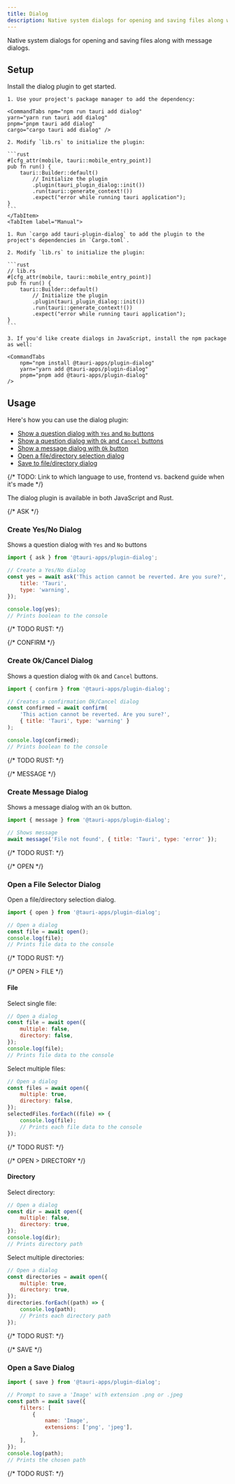 ```yaml
---
title: Dialog
description: Native system dialogs for opening and saving files along with message dialogs.
---
```



<PluginLinks plugin="dialog" />

Native system dialogs for opening and saving files along with message dialogs.

## Setup

Install the dialog plugin to get started.

<Tabs>
    <TabItem label="Automatic">

    1. Use your project's package manager to add the dependency:

    <CommandTabs npm="npm run tauri add dialog"
    yarn="yarn run tauri add dialog"
    pnpm="pnpm tauri add dialog"
    cargo="cargo tauri add dialog" />

    2. Modify `lib.rs` to initialize the plugin:

    ```rust
    #[cfg_attr(mobile, tauri::mobile_entry_point)]
    pub fn run() {
        tauri::Builder::default()
            // Initialize the plugin
            .plugin(tauri_plugin_dialog::init())
            .run(tauri::generate_context!())
            .expect("error while running tauri application");
    }
    ```
    </TabItem>
    <TabItem label="Manual">

    1. Run `cargo add tauri-plugin-dialog` to add the plugin to the project's dependencies in `Cargo.toml`.

    2. Modify `lib.rs` to initialize the plugin:

    ```rust
    // lib.rs
    #[cfg_attr(mobile, tauri::mobile_entry_point)]
    pub fn run() {
        tauri::Builder::default()
            // Initialize the plugin
            .plugin(tauri_plugin_dialog::init())
            .run(tauri::generate_context!())
            .expect("error while running tauri application");
    }
    ```

    3. If you'd like create dialogs in JavaScript, install the npm package as well:

    <CommandTabs
        npm="npm install @tauri-apps/plugin-dialog"
        yarn="yarn add @tauri-apps/plugin-dialog"
        pnpm="pnpm add @tauri-apps/plugin-dialog"
    />

</TabItem>
</Tabs>

## Usage

Here's how you can use the dialog plugin:

- [Show a question dialog with `Yes` and `No` buttons](#create-yesno-dialog)
- [Show a question dialog with `Ok` and `Cancel` buttons](#create-okcancel-dialog)
- [Show a message dialog with `Ok` button](#create-message-dialog)
- [Open a file/directory selection dialog](#open-a-file-selector-dialog)
- [Save to file/directory dialog](#open-a-save-dialog)

{/* TODO: Link to which language to use, frontend vs. backend guide when it's made */}

The dialog plugin is available in both JavaScript and Rust.

{/* ASK */}

### Create Yes/No Dialog

Shows a question dialog with `Yes` and `No` buttons

<Tabs>
<TabItem label="JavaScript">

```js
import { ask } from '@tauri-apps/plugin-dialog';

// Create a Yes/No dialog
const yes = await ask('This action cannot be reverted. Are you sure?', {
	title: 'Tauri',
	type: 'warning',
});

console.log(yes);
// Prints boolean to the console
```

</TabItem>
<TabItem label="Rust">

<Stub />
{/* TODO RUST: */}

</TabItem>
</Tabs>

{/* CONFIRM */}

### Create Ok/Cancel Dialog

Shows a question dialog with `Ok` and `Cancel` buttons.

<Tabs>
<TabItem label="JavaScript">

```js
import { confirm } from '@tauri-apps/plugin-dialog';

// Creates a confirmation Ok/Cancel dialog
const confirmed = await confirm(
	'This action cannot be reverted. Are you sure?',
	{ title: 'Tauri', type: 'warning' }
);

console.log(confirmed);
// Prints boolean to the console
```

</TabItem>
<TabItem label="Rust">

<Stub />
{/* TODO RUST: */}

</TabItem>
</Tabs>

{/* MESSAGE */}

### Create Message Dialog

Shows a message dialog with an `Ok` button.

<Tabs>
<TabItem label="JavaScript">

```js
import { message } from '@tauri-apps/plugin-dialog';

// Shows message
await message('File not found', { title: 'Tauri', type: 'error' });
```

</TabItem>
<TabItem label="Rust">

<Stub />
{/* TODO RUST: */}

</TabItem>
</Tabs>

{/* OPEN */}

### Open a File Selector Dialog

Open a file/directory selection dialog.

<Tabs>    
<TabItem label="JavaScript">

```js
import { open } from '@tauri-apps/plugin-dialog';

// Open a dialog
const file = await open();
console.log(file);
// Prints file data to the console
```

</TabItem>
<TabItem label="Rust">

<Stub />
{/* TODO RUST: */}

</TabItem>
</Tabs>

{/* OPEN > FILE */}

#### File

<Tabs>

Select single file:

<TabItem label="JavaScript">

```js
// Open a dialog
const file = await open({
	multiple: false,
	directory: false,
});
console.log(file);
// Prints file data to the console
```

Select multiple files:

```js
// Open a dialog
const files = await open({
	multiple: true,
	directory: false,
});
selectedFiles.forEach((file) => {
	console.log(file);
	// Prints each file data to the console
});
```

</TabItem>

<TabItem label="Rust">

<Stub />
{/* TODO RUST: */}

</TabItem>

</Tabs>

{/* OPEN > DIRECTORY */}

#### Directory

<Tabs>

<TabItem label="JavaScript">

Select directory:

```js
// Open a dialog
const dir = await open({
	multiple: false,
	directory: true,
});
console.log(dir);
// Prints directory path
```

Select multiple directories:

```js
// Open a dialog
const directories = await open({
	multiple: true,
	directory: true,
});
directories.forEach((path) => {
	console.log(path);
	// Prints each directory path
});
```

</TabItem>

<TabItem label="Rust">

<Stub />
{/* TODO RUST: */}

</TabItem>

</Tabs>

{/* SAVE */}

### Open a Save Dialog

<Tabs>
<TabItem label="JavaScript">

```js
import { save } from '@tauri-apps/plugin-dialog';

// Prompt to save a 'Image' with extension .png or .jpeg
const path = await save({
	filters: [
		{
			name: 'Image',
			extensions: ['png', 'jpeg'],
		},
	],
});
console.log(path);
// Prints the chosen path
```

</TabItem>
<TabItem label="Rust">

<Stub />
{/* TODO RUST: */}

</TabItem>
</Tabs>
